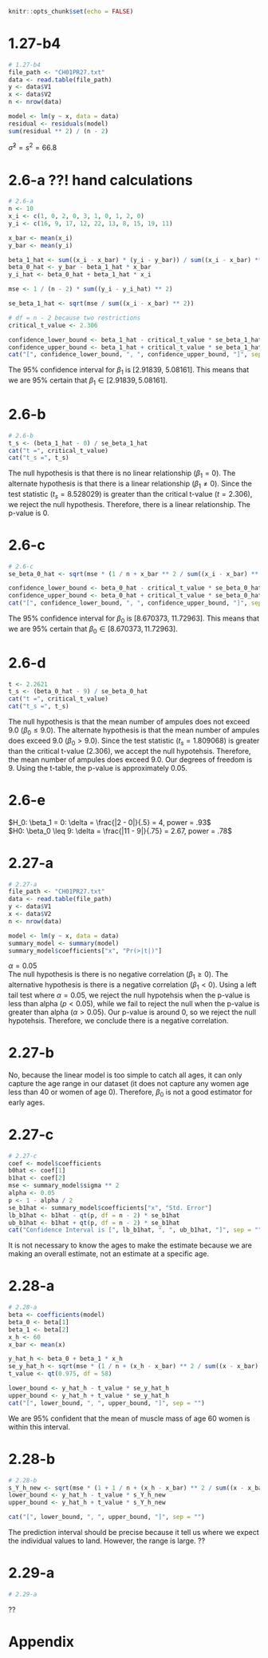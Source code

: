 ```r
knitr::opts_chunk$set(echo = FALSE)
```

# 1.27-b4
```r

# 1.27-b4
file_path <- "CH01PR27.txt"
data <- read.table(file_path)
y <- data$V1
x <- data$V2
n <- nrow(data)

model <- lm(y ~ x, data = data)
residual <- residuals(model)
sum(residual ** 2) / (n - 2)
```
$\hat{\sigma}^2 = s^2 = 66.8$

# 2.6-a ??! hand calculations
```r

# 2.6-a
n <- 10
x_i <- c(1, 0, 2, 0, 3, 1, 0, 1, 2, 0)
y_i <- c(16, 9, 17, 12, 22, 13, 8, 15, 19, 11)

x_bar <- mean(x_i)
y_bar <- mean(y_i)

beta_1_hat <- sum((x_i - x_bar) * (y_i - y_bar)) / sum((x_i - x_bar) ** 2)
beta_0_hat <- y_bar - beta_1_hat * x_bar
y_i_hat <- beta_0_hat + beta_1_hat * x_i

mse <- 1 / (n - 2) * sum((y_i - y_i_hat) ** 2)

se_beta_1_hat <- sqrt(mse / sum((x_i - x_bar) ** 2))

# df = n - 2 because two restrictions
critical_t_value <- 2.306

confidence_lower_bound <- beta_1_hat - critical_t_value * se_beta_1_hat
confidence_upper_bound <- beta_1_hat + critical_t_value * se_beta_1_hat
cat("[", confidence_lower_bound, ", ", confidence_upper_bound, "]", sep = "")
```
The 95% confidence interval for $\beta_1$ is [2.91839, 5.08161]. This means that we are 95% certain that $\beta_1 \in [2.91839, 5.08161]$.

# 2.6-b
```r

# 2.6-b
t_s <- (beta_1_hat - 0) / se_beta_1_hat
cat("t =", critical_t_value)
cat("t_s =", t_s)
```
The null hypothesis is that there is no linear relationship ($\beta_1 = 0$). The alternate hypothesis is that there is a linear relationship ($\beta_1 \neq 0$). Since the test statistic ($t_s = 8.528029$) is greater than the critical t-value ($t = 2.306$), we reject the null hypothesis. Therefore, there is a linear relationship. The p-value is 0.

# 2.6-c
```r

# 2.6-c
se_beta_0_hat <- sqrt(mse * (1 / n + x_bar ** 2 / sum((x_i - x_bar) ** 2)))

confidence_lower_bound <- beta_0_hat - critical_t_value * se_beta_0_hat
confidence_upper_bound <- beta_0_hat + critical_t_value * se_beta_0_hat
cat("[", confidence_lower_bound, ", ", confidence_upper_bound, "]", sep = "")
```
The 95% confidence interval for $\beta_0$ is [8.670373, 11.72963]. This means that we are 95% certain that $\beta_0 \in [8.670373, 11.72963]$.

# 2.6-d
```r
t <- 2.2621
t_s <- (beta_0_hat - 9) / se_beta_0_hat
cat("t =", critical_t_value)
cat("t_s =", t_s)
```
The null hypothesis is that the mean number of ampules does not exceed 9.0 ($\beta_0 \leq 9.0$). The alternate hypothesis is that the mean number of ampules does exceed 9.0 ($\beta_0 > 9.0$). Since the test statistic ($t_s = 1.809068$) is greater than the critical t-value ($2.306$), we accept the null hypotehsis. Therefore, the mean number of ampules does exceed 9.0. Our degrees of freedom is 9. Using the t-table, the p-value is approximately 0.05.

# 2.6-e
$H_0: \beta_1 = 0: \delta = \frac{|2 - 0|}{.5} = 4, power = .93$
<br> $H0: \beta_0 \leq 9: \delta = \frac{|11 - 9|}{.75} = 2.67, power = .78$

# 2.27-a
```r

# 2.27-a
file_path <- "CH01PR27.txt"
data <- read.table(file_path)
y <- data$V1
x <- data$V2
n <- nrow(data)

model <- lm(y ~ x, data = data)
summary_model <- summary(model)
summary_model$coefficients["x", "Pr(>|t|)"]
```
$\alpha = 0.05$
<br> The null hypothesis is there is no negative correlation ($\beta_1 \geq 0$). The alternative hypothesis is there is a negative correlation ($\beta_1 < 0$). Using a left tail test where $\alpha = 0.05$, we reject the null hypotehsis when the p-value is less than alpha ($p < 0.05$), while we fail to reject the null when the p-value is greater than alpha ($\alpha > 0.05$). Our p-value is around 0, so we reject the null hypotehsis. Therefore, we conclude there is a negative correlation.

# 2.27-b
No, because the linear model is too simple to catch all ages, it can only capture the age range in our dataset (it does not capture any women age less than 40 or women of age 0). Therefore, $\beta_0$ is not a good estimator for early ages.

# 2.27-c
```r

# 2.27-c
coef <- model$coefficients
b0hat <- coef[1]
b1hat <- coef[2]
mse <- summary_model$sigma ** 2
alpha <- 0.05
p <- 1 - alpha / 2
se_b1hat <- summary_model$coefficients["x", "Std. Error"]
lb_b1hat <- b1hat - qt(p, df = n - 2) * se_b1hat
ub_b1hat <- b1hat + qt(p, df = n - 2) * se_b1hat
cat("Confidence Interval is [", lb_b1hat, ", ", ub_b1hat, "]", sep = "")
```
It is not necessary to know the ages to make the estimate because we are making an overall estimate, not an estimate at a specific age.

# 2.28-a
```r

# 2.28-a
beta <- coefficients(model)
beta_0 <- beta[1]
beta_1 <- beta[2]
x_h <- 60
x_bar <- mean(x)

y_hat_h <- beta_0 + beta_1 * x_h
se_y_hat_h <- sqrt(mse * (1 / n + (x_h - x_bar) ** 2 / sum((x - x_bar) ** 2)))
t_value <- qt(0.975, df = 58)

lower_bound <- y_hat_h - t_value * se_y_hat_h
upper_bound <- y_hat_h + t_value * se_y_hat_h
cat("[", lower_bound, ", ", upper_bound, "]", sep = "")
```
We are 95% confident that the mean of muscle mass of age 60 women is within this interval.

# 2.28-b
```r

# 2.28-b
s_Y_h_new <- sqrt(mse * (1 + 1 / n + (x_h - x_bar) ** 2 / sum((x - x_bar) ** 2)))
lower_bound <- y_hat_h - t_value * s_Y_h_new
upper_bound <- y_hat_h + t_value * s_Y_h_new

cat("[", lower_bound, ", ", upper_bound, "]", sep = "")
```
The prediction interval should be precise because it tell us where we expect the individual values to land. However, the range is large. ??

# 2.29-a
```r

# 2.29-a
```
??

# Appendix
```r
```